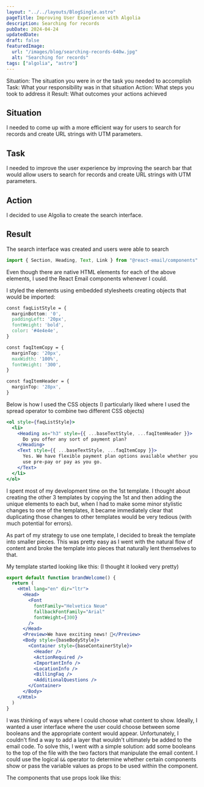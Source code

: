```yaml
---
layout: "../../layouts/BlogSingle.astro"
pageTitle: Improving User Experience with Algolia
description: Searching for records
pubDate: 2024-04-24
updatedDate:
draft: false
featuredImage:
  url: "/images/blog/searching-records-640w.jpg"
  alt: "Searching for records"
tags: ["algolia", "astro"]
---
```


Situation: The situation you were in or the task you needed to accomplish
Task: What your responsibility was in that situation
Action: What steps you took to address it
Result: What outcomes your actions achieved

## Situation

I needed to come up with a more efficient way for users to search for records and create URL strings with UTM parameters.

## Task

I needed to improve the user experience by improving the search bar that would allow users to search for records and create URL strings with UTM parameters.

## Action

I decided to use Algolia to create the search interface.

## Result

The search interface was created and users were able to search

```jsx
import { Section, Heading, Text, Link } from "@react-email/components"
```

Even though there are native HTML elements for each of the above elements, I used the React Email components whenever I could.

I styled the elements using embedded stylesheets creating objects that would be imported:

```css
const faqListStyle = {
  marginBottom: '0',
  paddingLeft: '20px',
  fontWeight: 'bold',
  color: '#4e4e4e',
}

const faqItemCopy = {
  marginTop: '20px',
  maxWidth: '100%',
  fontWeight: '300',
}

const faqItemHeader = {
  marginTop: '28px',
}
```

Below is how I used the CSS objects (I particularly liked where I used the spread operator to combine two different CSS objects)

```jsx
<ol style={faqListStyle}>
  <li>
    <Heading as="h3" style={{ ...baseTextStyle, ...faqItemHeader }}>
      Do you offer any sort of payment plan?
    </Heading>
    <Text style={{ ...baseTextStyle, ...faqItemCopy }}>
      Yes. We have flexible payment plan options available whether you'd like to
      use pre-pay or pay as you go.
    </Text>
  </li>
</ol>
```

I spent most of my development time on the 1st template. I thought about creating the other 3 templates by copying the 1st and then adding the unique elements to each but, when I had to make some minor stylistic changes to one of the templates, it became immediately clear that duplicating those changes to other templates would be very tedious (with much potential for errors).

As part of my strategy to use one template, I decided to break the template into smaller pieces. This was pretty easy as I went with the natural flow of content and broke the template into pieces that naturally lent themselves to that.

My template started looking like this: (I thought it looked very pretty)

```jsx
export default function brandWelcome() {
  return (
    <Html lang="en" dir="ltr">
      <Head>
        <Font
          fontFamily="Helvetica Neue"
          fallbackFontFamily="Arial"
          fontWeight={300}
        />
      </Head>
      <Preview>We have exciting news! 🚀</Preview>
      <Body style={baseBodyStyle}>
        <Container style={baseContainerStyle}>
          <Header />
          <ActionRequired />
          <ImportantInfo />
          <LocationInfo />
          <BillingFaq />
          <AdditionalQuestions />
        </Container>
      </Body>
    </Html>
  )
}
```

I was thinking of ways where I could choose what content to show. Ideally, I wanted a user interface where the user could choose between some booleans and the appropriate content would appear. Unfortunately, I couldn't find a way to add a layer that wouldn't ultimately be added to the email code. To solve this, I went with a simple solution: add some booleans to the top of the file with the two factors that manipulate the email content. I could use the logical `&&` operator to determine whether certain components show or pass the variable values as props to be used within the component.

The components that use props look like this:
